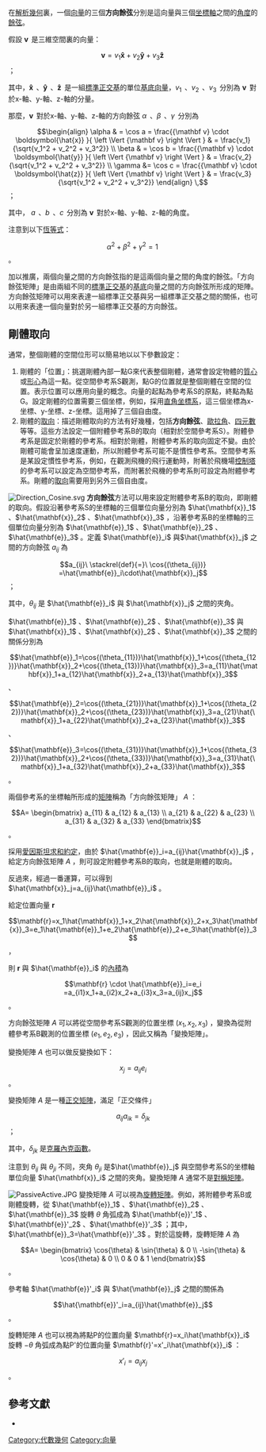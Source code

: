 {{NoteTA|G1=Math}}
{{向量字體常規}}
在[[解析幾何|解析幾何]]裏，一個[[向量|向量]]的三個'''方向餘弦'''分別是這向量與三個[[坐標軸|坐標軸]]之間的[[角度|角度]]的[[餘弦|餘弦]]。

假設 <math>\mathbf {v}\,</math> 是三維空間裏的向量：
:<math>\mathbf {v}= v_1 \boldsymbol{\hat{x}} + v_2 \boldsymbol{\hat{y}} + v_3 \boldsymbol{\hat{z}}\,</math> ；

其中，<math>\boldsymbol{\hat{x}}\,</math> 、<math>\boldsymbol{\hat{y}}\,</math> 、<math>\boldsymbol{\hat{z}}\,</math> 是一組[[標準正交基|標準正交基]]的單位[[基底向量|基底向量]]，<math>v_1\,</math> 、<math>v_2\,</math> 、<math>v_3\,</math> 分別為 <math>\mathbf {v}\,</math> 對於x-軸、y-軸、z-軸的分量。

那麼，<math>\mathbf {v}\,</math> 對於x-軸、y-軸、z-軸的方向餘弦 <math>\alpha \,</math> 、<math>\beta \,</math> 、<math>\gamma \,</math> 分別為
:<math>\begin{align}
\alpha & = \cos a = \frac{{\mathbf v} \cdot \boldsymbol{\hat{x}} }{ \left \Vert {\mathbf v} \right \Vert } & = \frac{v_1}{\sqrt{v_1^2 + v_2^2 + v_3^2}} \\
\beta  & = \cos b = \frac{{\mathbf v} \cdot \boldsymbol{\hat{y}} }{ \left \Vert {\mathbf v} \right \Vert } & = \frac{v_2}{\sqrt{v_1^2 + v_2^2 + v_3^2}} \\
\gamma  &= \cos c = \frac{{\mathbf v} \cdot \boldsymbol{\hat{z}} }{ \left \Vert {\mathbf v} \right \Vert } & = \frac{v_3}{\sqrt{v_1^2 + v_2^2 + v_3^2}}
\end{align}
\,</math><span style="vertical-align:bottom">；</span>

其中， <math>a\,</math> 、<math>b\,</math> 、<math>c\,</math> 分別為 <math>\mathbf {v}\,</math> 對於x-軸、y-軸、z-軸的角度。

注意到以下[[恆等式|恆等式]]：
:<math>\alpha^2 + \beta^2 + \gamma^2 = 1\,</math> 。

加以推廣，兩個向量之間的方向餘弦指的是這兩個向量之間的角度的餘弦。「方向餘弦矩陣」是由兩組不同的[[標準正交基|標準正交基]]的[[基底|基底]]向量之間的方向餘弦所形成的矩陣。方向餘弦矩陣可以用來表達一組標準正交基與另一組標準正交基之間的關係，也可以用來表達一個向量對於另一組標準正交基的方向餘弦。

==剛體取向==<!--link from 剛體-->
通常，整個剛體的空間位形可以簡易地以以下參數設定：
#剛體的「位置」：挑選剛體內部一點G來代表整個剛體，通常會設定物體的[[質心|質心]]或[[形心|形心]]為這一點。從空間參考系S觀測，點G的位置就是整個剛體在空間的位置。表示位置可以應用向量的概念。向量的起點為參考系S的原點，終點為點G。設定剛體的位置需要三個坐標，例如，採用[[直角坐標系|直角坐標系]]，這三個坐標為x-坐標、y-坐標、z-坐標。這用掉了三個自由度。
#剛體的[[取向|取向]]：描述剛體取向的方法有好幾種，包括'''方向餘弦'''、[[歐拉角|歐拉角]]、[[四元數|四元數]]等等。這些方法設定一個附體參考系B的取向（相對於空間參考系S）。附體參考系是固定於剛體的參考系。相對於剛體，附體參考系的取向固定不變。由於剛體可能會呈加速度運動，所以附體參考系可能不是慣性參考系。空間參考系是某設定慣性參考系，例如，在觀測飛機的飛行運動時，附著於飛機場[[控制塔|控制塔]]的參考系可以設定為空間參考系，而附著於飛機的參考系則可設定為附體參考系。剛體的[[取向|取向]]需要用到另外三個自由度。

[[File:Direction_Cosine.svg|right]]
'''方向餘弦'''方法可以用來設定附體參考系B的取向，即剛體的取向。假設沿著參考系S的坐標軸的三個單位向量分別為 <math>\hat{\mathbf{x}}_1</math> 、<math>\hat{\mathbf{x}}_2</math> 、<math>\hat{\mathbf{x}}_3</math> ，沿著參考系B的坐標軸的三個單位向量分別為 <math>\hat{\mathbf{e}}_1</math> 、<math>\hat{\mathbf{e}}_2</math> 、<math>\hat{\mathbf{e}}_3</math> 。定義 <math>\hat{\mathbf{e}}_i</math> 與<math>\hat{\mathbf{x}}_j</math> 之間的方向餘弦 <math>a_{ij}</math> 為
:<math>a_{ij}\ \stackrel{def}{=}\ \cos{(\theta_{ij})}
=\hat{\mathbf{e}}_i\cdot\hat{\mathbf{x}}_j</math> ；

其中，<math>\theta_{ij}</math> 是 <math>\hat{\mathbf{e}}_i</math> 與 <math>\hat{\mathbf{x}}_j</math> 之間的夾角。

<math>\hat{\mathbf{e}}_1</math> 、<math>\hat{\mathbf{e}}_2</math> 、<math>\hat{\mathbf{e}}_3</math> 與 <math>\hat{\mathbf{x}}_1</math> 、<math>\hat{\mathbf{x}}_2</math> 、<math>\hat{\mathbf{x}}_3</math> 之間的關係分別為
:<math>\hat{\mathbf{e}}_1=\cos{(\theta_{11})}\hat{\mathbf{x}}_1+\cos{(\theta_{12})}\hat{\mathbf{x}}_2+\cos{(\theta_{13})}\hat{\mathbf{x}}_3=a_{11}\hat{\mathbf{x}}_1+a_{12}\hat{\mathbf{x}}_2+a_{13}\hat{\mathbf{x}}_3</math> 、
:<math>\hat{\mathbf{e}}_2=\cos{(\theta_{21})}\hat{\mathbf{x}}_1+\cos{(\theta_{22})}\hat{\mathbf{x}}_2+\cos{(\theta_{23})}\hat{\mathbf{x}}_3=a_{21}\hat{\mathbf{x}}_1+a_{22}\hat{\mathbf{x}}_2+a_{23}\hat{\mathbf{x}}_3</math> 、
:<math>\hat{\mathbf{e}}_3=\cos{(\theta_{31})}\hat{\mathbf{x}}_1+\cos{(\theta_{32})}\hat{\mathbf{x}}_2+\cos{(\theta_{33})}\hat{\mathbf{x}}_3=a_{31}\hat{\mathbf{x}}_1+a_{32}\hat{\mathbf{x}}_2+a_{33}\hat{\mathbf{x}}_3</math> 。

兩個參考系的坐標軸所形成的[[矩陣|矩陣]]稱為「方向餘弦矩陣」 <math>A</math> ：
:<math>A= \begin{bmatrix} a_{11} & a_{12} & a_{13} \\ a_{21} & a_{22} & a_{23} \\ a_{31} & a_{32} & a_{33} \end{bmatrix}</math> 。

採用[[愛因斯坦求和約定|愛因斯坦求和約定]]，由於 <math>\hat{\mathbf{e}}_i=a_{ij}\hat{\mathbf{x}}_j</math> ，給定方向餘弦矩陣 <math>A</math> ，則可設定附體參考系B的取向，也就是剛體的取向。

反過來，經過一番運算，可以得到 <math>\hat{\mathbf{x}}_j=a_{ij}\hat{\mathbf{e}}_i</math> 。

給定位置向量 <math>\mathbf{r}</math> 
:<math>\mathbf{r}=x_1\hat{\mathbf{x}}_1+x_2\hat{\mathbf{x}}_2+x_3\hat{\mathbf{x}}_3=e_1\hat{\mathbf{e}}_1+e_2\hat{\mathbf{e}}_2+e_3\hat{\mathbf{e}}_3</math> ，

則 <math>\mathbf{r}</math> 與 <math>\hat{\mathbf{e}}_i</math> 的[[內積|內積]]為
:<math>\mathbf{r} \cdot \hat{\mathbf{e}}_i=e_i =a_{i1}x_1+a_{i2}x_2+a_{i3}x_3=a_{ij}x_j</math> 。

方向餘弦矩陣 <math>A</math> 可以將從空間參考系S觀測的位置坐標 <math>(x_1,x_2,x_3)</math> ，變換為從附體參考系B觀測的位置坐標 <math>(e_1,e_2,e_3)</math> ，因此又稱為「變換矩陣」。

變換矩陣 <math>A</math> 也可以做反變換如下：
:<math>x_j=a_{ij}e_i</math> 。

變換矩陣 <math>A</math> 是一種[[正交矩陣|正交矩陣]]，滿足「正交條件」
:<math>a_{ij}a_{ik}=\delta_{jk}</math> ；

其中，<math>\delta_{jk}</math> 是[[克羅內克函數|克羅內克函數]]。

注意到 <math>\theta_{ij}</math> 與 <math>\theta_{ji}</math> 不同，夾角 <math>\theta_{ji}</math> 是<math>\hat{\mathbf{e}}_j</math> 與空間參考系S的坐標軸單位向量 <math>\hat{\mathbf{x}}_i</math> 之間的夾角。變換矩陣 <math>A</math> 通常不是[[對稱矩陣|對稱矩陣]]。

[[File:PassiveActive.JPG|right]]
變換矩陣 <math>A</math> 可以視為[[旋轉矩陣|旋轉矩陣]]。例如，將附體參考系B或剛體旋轉，從 <math>\hat{\mathbf{e}}_1</math> 、<math>\hat{\mathbf{e}}_2</math> 、<math>\hat{\mathbf{e}}_3</math> 旋轉 <math>\theta</math> 角弧成為 <math>\hat{\mathbf{e}}'_1</math> 、<math>\hat{\mathbf{e}}'_2</math> 、<math>\hat{\mathbf{e}}'_3</math> ；其中，<math>\hat{\mathbf{e}}_3=\hat{\mathbf{e}}'_3</math> 。對於這旋轉，旋轉矩陣 <math>A</math> 為
:<math>A= \begin{bmatrix} \cos{\theta} & \sin{\theta} & 0 \\ -\sin{\theta} & \cos{\theta} & 0 \\ 0 & 0 & 1 \end{bmatrix}</math> 。

參考軸 <math>\hat{\mathbf{e}}'_i</math> 與 <math>\hat{\mathbf{e}}_j</math> 之間的關係為
:<math>\hat{\mathbf{e}}'_i=a_{ij}\hat{\mathbf{e}}_j</math> 。

旋轉矩陣 <math>A</math> 也可以視為將點P的位置向量 <math>\mathbf{r}=x_i\hat{\mathbf{x}}_i</math> 旋轉 <math>-\theta</math> 角弧成為點P'的位置向量 <math>\mathbf{r}'=x'_i\hat{\mathbf{x}}_i</math> ：
:<math>x'_i=a_{ij}x_j</math> 。

==參考文獻==
{{reflist|2}}
*{{cite book |title=Mathematical Methods for Engineers and Scientists
|volume=2|first=K. T.|last=Tang|publisher=Springer|year=2006|isbn=3540302689|page=13}}

{{DEFAULTSORT:F}}
[[Category:代數幾何|Category:代數幾何]]
[[Category:向量|Category:向量]]